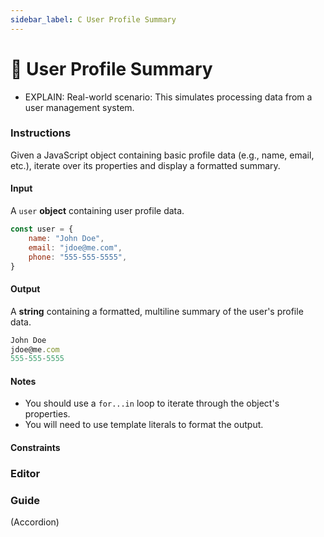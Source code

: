 ```yaml
---
sidebar_label: C User Profile Summary
---
```



# 🏅 User Profile Summary

-   EXPLAIN: Real-world scenario: This simulates processing data from a user management system.


### Instructions

Given a JavaScript object containing basic profile data (e.g., name, email, etc.), iterate over its properties and display a formatted summary.

#### Input

A `user` <Blue>**object**</Blue> containing user profile data.

```JavaScript
const user = {
    name: "John Doe",
    email: "jdoe@me.com",
    phone: "555-555-5555",
}
```


#### Output

A <Blue>**string**</Blue> containing a formatted, multiline summary of the user's profile data.
```JavaScript
John Doe
jdoe@me.com
555-555-5555
```

#### Notes

- You should use a `for...in` loop to iterate through the object's properties.
- You will need to use template literals to format the output.

#### Constraints

### Editor

### Guide

(Accordion)


